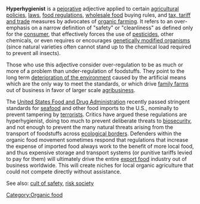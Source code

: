 '''Hyperhygienist''' is a [[pejorative]] adjective applied to certain [[agricultural policy|agricultural policies]], [[law]]s, [[food regulation]]s, [[wholesale food]] buying rules, and [[tax, tariff and trade]] measures by advocates of [[organic farming]]. It refers to an over-emphasis on a narrow definition of "safety" or "cleanliness" as defined only for the [[consumer]], that effectively forces the use of [[pesticide]]s, other chemicals, or even requires or encourages [[genetically modified organism]]s (since natural varieties often cannot stand up to the chemical load required to prevent all insects).

Those who use this adjective consider over-regulation to be as much or more of a problem than under-regulation of foodstuffs. They point to the long term [[deterioration of the environment]] caused by the artificial means which are the only way to meet the standards, or which drive [[family farm]]s out of business in favor of larger scale [[agribusiness]].

The [[United States Food and Drug Administration]] recently passed stringent standards for [[seafood]] and other food imports to the U.S., nominally to prevent tampering by [[terrorism|terrorists]]. Critics have argued these regulations are hyperhygienist, doing too much to prevent deliberate threats to [[biosecurity]], and not enough to prevent the many natural threats arising from the transport of foodstuffs across [[ecoregion|ecological borders]]. Defenders within the organic food movement sometimes respond that regulations that increase the expense of imported food always work to the benefit of more local food, and thus expensive storage and transport systems (or punitive tariffs levied to pay for them) will ultimately drive the entire [[export food]] industry out of business worldwide. This will create niches for local organic agriculture that could not compete directly without assistance.

See also:  [[cult of safety]], [[risk society]]
[[Category:Organic food]]